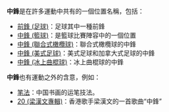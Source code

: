 {{disambig|Z|CAT=二字消歧义}}

'''中鋒'''是在許多運動中共有的一個位置名稱，包括：

* [[前鋒_(足球)|前鋒 (足球)]]：足球其中一種前鋒
* [[中鋒_(籃球)|中鋒 (籃球)]]：是籃球比賽陣容中的一個位置
* [[中鋒_(聯合式橄欖球)|中鋒 (聯合式橄欖球)]]：聯合式橄欖球的中鋒
* [[中鋒_(美式足球)|中鋒 (美式足球)]]：美式足球和加拿大式足球的中鋒
* [[中鋒_(冰上曲棍球)|中鋒 (冰上曲棍球)]]：冰上曲棍球的中鋒

'''中鋒'''也有運動之外的含意，例如：

* [[笔法|笔法]]：中国书画的运笔技法。
* [[20_(梁漢文專輯)|20 (梁漢文專輯)]]：香港歌手梁漢文的一首歌曲“中鋒”